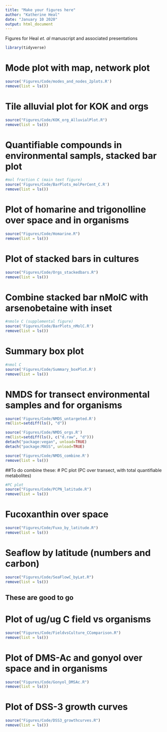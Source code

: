 ```yaml
---
title: "Make your figures here"
author: "Katherine Heal"
date: "January 10 2020"
output: html_document
---
```

Figures for Heal *et. al* manuscript and associated presentations

```r
library(tidyverse)
```

# Mode plot with map, network plot
```r
source('Figures/Code/modes_and_nodes_2plots.R')
remove(list = ls())
```

# Tile alluvial plot for KOK and orgs  
```r
source("Figures/Code/KOK_org_AlluvialPlot.R")
remove(list = ls())
```

# Quantifiable compounds in environmental sampls, stacked bar plot
```r
#mol fraction C (main text figure)
source('Figures/Code/BarPlots_molPerCent_C.R')
remove(list = ls())
```

# Plot of homarine and trigonolline over space and in organisms
```r
source("Figures/Code/Homarine.R")
remove(list = ls())
```

# Plot of stacked bars in cultures
```r
source("Figures/Code/Orgs_stackedbars.R")
remove(list = ls())
```









# Combine stacked bar nMolC with arsenobetaine with inset
```r
#nmole C (supplemental figure)
source('Figures/Code/BarPlots_nMolC.R')
remove(list = ls())

```

# Summary box plot
```r
#nmol C
source('Figures/Code/Summary_boxPlot.R')
remove(list = ls())
```

# NMDS for transect environmental samples and for organisms
```r
source('Figures/Code/NMDS_untargeted.R')
rm(list=setdiff(ls(), "d"))

source('Figures/Code/NMDS_orgs.R')
rm(list=setdiff(ls(), c("d.raw", "d")))
detach("package:vegan", unload=TRUE)
detach("package:MASS", unload=TRUE)

source('Figures/Code/NMDS_combine.R')
remove(list = ls())
```




##To do combine these:
# PC plot (PC over transect, with total quantifiable metabolites)
```r
#PC plot
source("Figures/Code/PCPN_latitude.R")
remove(list = ls())
```

# Fucoxanthin over space
```r
source("Figures/Code/Fuxo_by_latitude.R")
remove(list = ls())
```

# Seaflow by latitude (numbers and carbon)
```r
source("Figures/Code/SeaFlowC_byLat.R")
remove(list = ls())
```




## These are good to go
# Plot of ug/ug C field vs organisms
```r
source("Figures/Code/FieldvsCulture_CComparison.R")
remove(list = ls())
```

# Plot of DMS-Ac and gonyol over space and in organisms
```r
source("Figures/Code/Gonyol_DMSAc.R")
remove(list = ls())
```

# Plot of DSS-3 growth curves
```r
source("Figures/Code/DSS3_growthcurves.R")
remove(list = ls())
```





